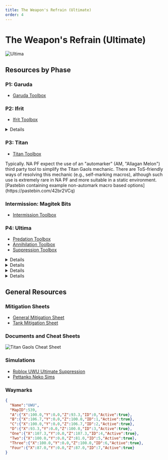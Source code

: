 ```yaml
---
title: The Weapon's Refrain (Ultimate)
order: 4
---
```


# The Weapon's Refrain (Ultimate)

![Ultima](/images/thumbnails/ultimate/Ultima.png)

## Resources by Phase

### P1: Garuda

- [Garuda Toolbox](https://ff14.toolboxgaming.space/?id=122994122467471&preview=1)   

### P2: Ifrit

- [Ifrit Toolbox](https://ff14.toolboxgaming.space/?id=562530446784261&preview=1) 

<Details title="Quick guide to Ifrit Dashes">
  <YouTube videoId="pZ6FPoVkbRY" />
</Details>



### P3: Titan

- [Titan Toolbox](https://ff14.toolboxgaming.space/?id=463534803605261&preview=1)

<Callout>
  Typically. NA PF expect the use of an "automarker" (AM, "Allagan Melon") third party tool to simplify the Titan Gaols mechanic.
  There are ToS-friendly ways of resolving this mechanic (e.g., self-marking macros),
  although such use is extremely rare in NA PF and more suitable in a static environment.
  [Pastebin containing example non-automark macro based options](https://pastebin.com/42br2VCq)
</Callout>

### Intermission: Magitek Bits

- [Intermission Toolbox](https://ff14.toolboxgaming.space/?id=430631425646261&preview=1)

### P4: Ultima

- [Predation Toolbox ](https://ff14.toolboxgaming.space/?id=222999692467471&preview=1)
- [Annihilation Toolbox ](https://ff14.toolboxgaming.space/?id=930637786646261&preview=1)
- [Suppression Toolbox ](https://ff14.toolboxgaming.space/?id=830635036646261&preview=1)

<Details title="The Weapon's Refrain (Ultimate) quick Predation guide">
  <YouTube videoId="d08-CA5zS1c" />
</Details>

<Details title="FFXIV UWU Annihilation visual guide 3-3-1-1">
  <YouTube videoId="9eUvqv6rNT0" />
</Details>

<Details title="UwU - Ultimate Suppression Visual Guide">
  <YouTube videoId="PSrbDnFtIJ0" />
</Details>

<Details title="Quick guide to Primal Roulette">
  <YouTube videoId="CHbzuXPIi-4" />
</Details>

## General Resources

### Mitigation Sheets

- [General Mitigation Sheet](https://docs.google.com/spreadsheets/d/1V-FXFOW8pj87DtqT4KpKSbu3AZYI4diSjH1F-FyNt_o/edit?usp=sharing)
- [Tank Mitigation Sheet](https://docs.google.com/spreadsheets/d/13dpeUEBHFpLxX38gjC8oh1xEB4F7xBECI9BvycJEsfk/edit#gid=831820397)

### Documents and Cheat Sheets

![Titan Gaols Cheat Sheet](/images/ultimates/uwu/TitanGaolsCheatSheet.png)

### Simulations

- [Roblox UWU Ultimate Suppression](https://www.roblox.com/games/6789369178/UWU-Ultimate-Suppression)
- [Pettanko Neko Sims](https://pettanko-neko.itch.io/just-like-the-simulations)

### Waymarks

```json
{
  "Name":"UWU",
  "MapID":539,
  "A":{"X":100.0,"Y":0.0,"Z":93.3,"ID":0,"Active":true},
  "B":{"X":106.7,"Y":0.0,"Z":100.0,"ID":1,"Active":true},
  "C":{"X":100.0,"Y":0.0,"Z":106.7,"ID":2,"Active":true},
  "D":{"X":93.3,"Y":0.0,"Z":100.0,"ID":3,"Active":true},
  "One":{"X":107.3,"Y":0.0,"Z":107.3,"ID":4,"Active":true},
  "Two":{"X":100.0,"Y":0.0,"Z":81.0,"ID":5,"Active":true},
  "Three":{"X":100.0,"Y":0.0,"Z":100.0,"ID":6,"Active":true},
  "Four":{"X":87.0,"Y":0.0,"Z":87.0,"ID":7,"Active":true}
}
```